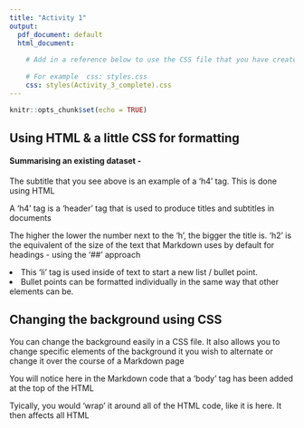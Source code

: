 ---
title: "Activity 1"
output:
  pdf_document: default
  html_document:
    
    # Add in a reference below to use the CSS file that you have created separately
    
    # For example  css: styles.css
    css: styles(Activity_3_complete).css
---

```{r setup, include=FALSE}
knitr::opts_chunk$set(echo = TRUE)
```

<!-- Replace the two hashtags below to setup the header with a 'h2' tag -->

<h2> Using HTML & a little CSS for formatting </h2>

<h4> Summarising an existing dataset - </h4>


<p> The subtitle that you see above is an example of a 'h4' tag.  This is done using HTML </p>
<p> A 'h4' tag is a 'header' tag that is used to produce titles and subtitles in documents </p>
<p> The higher the lower the number next to the 'h', the bigger the title is.  'h2' is the equivalent of the size of the text that Markdown uses by default for headings - using the '##' approach </p>


<li> This 'li' tag is used inside of text to start a new list / bullet point. </li>
<li> Bullet points can be formatted individually in the same way that other elements can be. </li>


## Changing the background using CSS


<p> You can change the background easily in a CSS file.  It also allows you to change specific elements of the background it you wish to alternate or change it over the course of a Markdown page </p>

<p> You will notice here in the Markdown code that a 'body' tag has been added at the top of the HTML </p>
<p> Tyically, you would 'wrap' it around all of the HTML code, like it is here.  It then affects all HTML </p>


</body> 

<!-- Activity 2 - add in code into your CSS file to change the background & change the body tags -->
